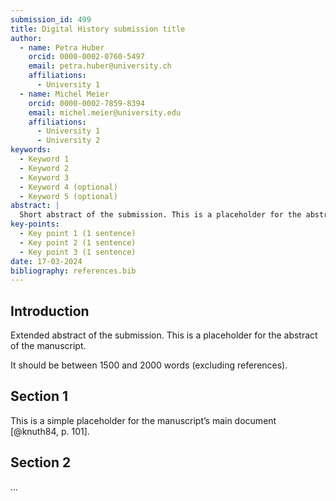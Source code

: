 ```yaml
---
submission_id: 499
title: Digital History submission title
author:
  - name: Petra Huber
    orcid: 0000-0002-0760-5497
    email: petra.huber@university.ch
    affiliations:
      - University 1
  - name: Michel Meier
    orcid: 0000-0002-7859-8394
    email: michel.meier@university.edu
    affiliations:
      - University 1
      - University 2
keywords:
  - Keyword 1
  - Keyword 2
  - Keyword 3
  - Keyword 4 (optional)
  - Keyword 5 (optional)
abstract: |
  Short abstract of the submission. This is a placeholder for the abstract of the manuscript. It should be between 150 and 250 words. It must not contain any references or unexplained abbreviations.
key-points:
  - Key point 1 (1 sentence)
  - Key point 2 (1 sentence)
  - Key point 3 (1 sentence)
date: 17-03-2024
bibliography: references.bib
---
```


## Introduction

Extended abstract of the submission. This is a placeholder for the abstract of the manuscript.

It should be between 1500 and 2000 words (excluding references).

## Section 1

This is a simple placeholder for the manuscript's main document [@knuth84, p. 101].

## Section 2

...